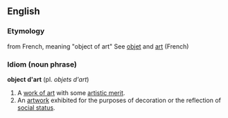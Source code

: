 ==English==
=== Etymology ===
from French, meaning "object of art"  See [[objet]] and [[art]] (French)
{{sectstub}}

=== Idiom (noun phrase) ===
'''object d'art''' (pl. ''objets d'art'')

# A [[work of art]] with some [[artistic merit]].
# An [[artwork]] exhibited for the purposes of decoration or the reflection of [[social status]].